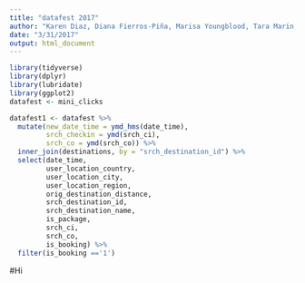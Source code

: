 ```yaml
---
title: "datafest 2017"
author: "Karen Diaz, Diana Fierros-Piña, Marisa Youngblood, Tara Marin, and Marta García"
date: "3/31/2017"
output: html_document
---
```


```r
library(tidyverse)
library(dplyr)
library(lubridate)
library(ggplot2)
datafest <- mini_clicks
```

```r

datafest1 <- datafest %>%
  mutate(new_date_time = ymd_hms(date_time),
         srch_checkin = ymd(srch_ci),
         srch_co = ymd(srch_co)) %>%
  inner_join(destinations, by = "srch_destination_id") %>%
  select(date_time,
         user_location_country, 
         user_location_city,
         user_location_region,
         orig_destination_distance,
         srch_destination_id,
         srch_destination_name,
         is_package, 
         srch_ci, 
         srch_co,
         is_booking) %>%
  filter(is_booking =='1') 


```

#Hi

